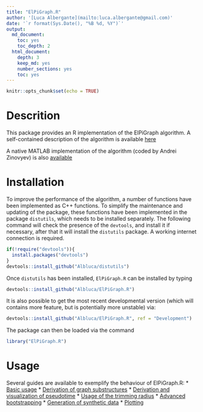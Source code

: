 ```yaml
---
title: "ElPiGraph.R"
author: '[Luca Albergante](mailto:luca.albergante@gmail.com)'
date: '`r format(Sys.Date(), "%B %d, %Y")`'
output:
  md_document:
    toc: yes
    toc_depth: 2
  html_document:
    depth: 3
    keep_md: yes
    number_sections: yes
    toc: yes
---
```


```r
knitr::opts_chunk$set(echo = TRUE)
```

# Descrition

This package provides an R implementation of the ElPiGraph algorithm. A self-contained description of the algorithm is available [here](https://github.com/auranic/Elastic-principal-graphs/blob/master/ElPiGraph_Methods.pdf)

A native MATLAB implementation of the algorithm (coded by Andrei Zinovyev) is also [available](https://github.com/auranic/Elastic-principal-graphs)

# Installation

To improve the performance of the algorithm, a number of functions have been implemented as C++ functions. To simplify the maintenance and updating of the package, these functions have been implemented in the package `distutils`, which needs to be installed separately. The following command will check the presence of the `devtools`, and install it if necessary, after that it will install the `distutils` package. A working internet connection is required.

```r
if(!require("devtools")){
  install.packages("devtools")
}
devtools::install_github("Albluca/distutils")  
```

Once `distutils` has been installed, `ElPiGraph.R` can be installed by typing 

```r
devtools::install_github("Albluca/ElPiGraph.R")
```

It is also possible to get the most recent developmental version (which will contains more feature, but is potentially more unstable) via:

```r
devtools::install_github("Albluca/ElPiGraph.R", ref = "Development")
```

The package can then be loaded via the command

```r
library("ElPiGraph.R")
```

# Usage

Several guides are available to exemplify the behaviour of ElPiGraph.R:
* [Basic usage](guides/base.md)
* [Derivation of graph substructures](guides/struct.md)
* [Derivation and visualization of pseudotime](guides/struct.md)
* [Usage of the trimming radius](guides/trim.md)
* [Advanced bootstrapping](guides/boot.md)
* [Generation of synthetic data](guides/synth.md)
* [Plotting](guides/plotting.md)
